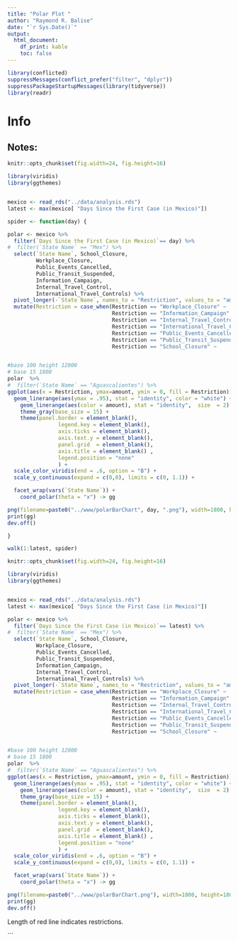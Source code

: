 ```yaml
---
title: "Polar Plot "
author: "Raymond R. Balise"
date: "`r Sys.Date()`"
output: 
  html_document:
    df_print: kable
    toc: false
---
```


```r
library(conflicted)
suppressMessages(conflict_prefer("filter", "dplyr"))
suppressPackageStartupMessages(library(tidyverse))
library(readr)

```

# Info


## Notes:
```r
knitr::opts_chunk$set(fig.width=24, fig.height=16) 

library(viridis)
library(ggthemes)


mexico <- read_rds("../data/analysis.rds")
latest <- max(mexico[ "Days Since the First Case (in Mexico)"])

spider <- function(day) {

polar <- mexico %>% 
  filter(`Days Since the First Case (in Mexico)`== day) %>% 
#  filter(`State Name` == "Mex") %>% 
  select(`State Name`, School_Closure,
         Workplace_Closure,
         Public_Events_Cancelled,
         Public_Transit_Suspended,
         Information_Campaign,
         Internal_Travel_Control,
         International_Travel_Controls) %>% 
  pivot_longer(-`State Name`, names_to = "Restriction", values_to = "amount") %>% 
  mutate(Restriction = case_when(Restriction == "Workplace_Closure" ~              "  Área\nlaboral  ",
                                 Restriction == "Information_Campaign" ~          "   Campaña\ninformativa",
                                 Restriction == "Internal_Travel_Control" ~       " Viajes\n    domésticos",
                                 Restriction == "International_Travel_Controls" ~ " Viajes\n inter.",
                                 Restriction == "Public_Events_Cancelled" ~       " Eventos\npúblicos", 
                                 Restriction == "Public_Transit_Suspended" ~      " Transporte\npúblico",
                                 Restriction == "School_Closure" ~                "Cierre\nde escuelas"))


#base 100 height 12000
# base 15 1800
polar  %>%  
#  filter(`State Name` == "Aguascalientes") %>% 
ggplot(aes(x = Restriction, ymax=amount, ymin = 0, fill = Restriction)) +
  geom_linerange(aes(ymax = .95), stat = "identity", color = "white") +
	geom_linerange(aes(color = amount), stat = "identity",  size  = 2) +
	theme_gray(base_size = 15) +
	theme(panel.border = element_blank(),
				legend.key = element_blank(),
				axis.ticks = element_blank(),
				axis.text.y = element_blank(),
				panel.grid  = element_blank(),
				axis.title = element_blank() ,
				legend.position = "none"
				) +
  scale_color_viridis(end = .6, option = "B") +
  scale_y_continuous(expand = c(0,0), limits = c(0, 1.1)) +  

  facet_wrap(vars(`State Name`)) +
	coord_polar(theta = "x") -> gg

png(filename=paste0("../www/polarBarChart", day, ".png"), width=1800, height=1800)
print(gg)
dev.off()

}

walk(1:latest, spider)

```


```r
knitr::opts_chunk$set(fig.width=24, fig.height=16) 

library(viridis)
library(ggthemes)


mexico <- read_rds("../data/analysis.rds")
latest <- max(mexico[ "Days Since the First Case (in Mexico)"])

polar <- mexico %>% 
  filter(`Days Since the First Case (in Mexico)`== latest) %>% 
#  filter(`State Name` == "Mex") %>% 
  select(`State Name`, School_Closure,
         Workplace_Closure,
         Public_Events_Cancelled,
         Public_Transit_Suspended,
         Information_Campaign,
         Internal_Travel_Control,
         International_Travel_Controls) %>% 
  pivot_longer(-`State Name`, names_to = "Restriction", values_to = "amount") %>% 
  mutate(Restriction = case_when(Restriction == "Workplace_Closure" ~              "  Área\nlaboral  ",
                                 Restriction == "Information_Campaign" ~          "   Campaña\ninformativa",
                                 Restriction == "Internal_Travel_Control" ~       " Viajes\n    domésticos",
                                 Restriction == "International_Travel_Controls" ~ " Viajes\n inter.",
                                 Restriction == "Public_Events_Cancelled" ~       " Eventos\npúblicos", 
                                 Restriction == "Public_Transit_Suspended" ~      " Transporte\npúblico",
                                 Restriction == "School_Closure" ~                "Cierre\nde escuelas"))


#base 100 height 12000
# base 15 1800
polar  %>%  
#  filter(`State Name` == "Aguascalientes") %>% 
ggplot(aes(x = Restriction, ymax=amount, ymin = 0, fill = Restriction)) +
  geom_linerange(aes(ymax = .95), stat = "identity", color = "white") +
	geom_linerange(aes(color = amount), stat = "identity",  size  = 2) +
	theme_gray(base_size = 15) +
	theme(panel.border = element_blank(),
				legend.key = element_blank(),
				axis.ticks = element_blank(),
				axis.text.y = element_blank(),
				panel.grid  = element_blank(),
				axis.title = element_blank() ,
				legend.position = "none"
				) +
  scale_color_viridis(end = .6, option = "B") +
  scale_y_continuous(expand = c(0,0), limits = c(0, 1.1)) +  

  facet_wrap(vars(`State Name`)) +
	coord_polar(theta = "x") -> gg

png(filename=paste0("../www/polarBarChart.png"), width=1800, height=1800)
print(gg)
dev.off()
```

Length of red line indicates restrictions.















```


